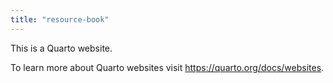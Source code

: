 ```yaml
---
title: "resource-book"
---
```


This is a Quarto website.

To learn more about Quarto websites visit <https://quarto.org/docs/websites>.